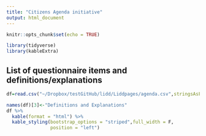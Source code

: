 ```yaml
---
title: "Citizens Agenda initiative"
output: html_document
---
```


```r
knitr::opts_chunk$set(echo = TRUE)
```


```r
library(tidyverse)
library(kableExtra)
```

## List of questionnaire items and definitions/explanations
```r
df=read.csv("~/Dropbox/testGitHub/lidd/Liddpages/agenda.csv",stringsAsFactors = F)

names(df)[3]<-"Definitions and Explanations"
df %>% 
  kable(format = "html") %>%
  kable_styling(bootstrap_options = "striped",full_width = F,
                position = "left")
```

